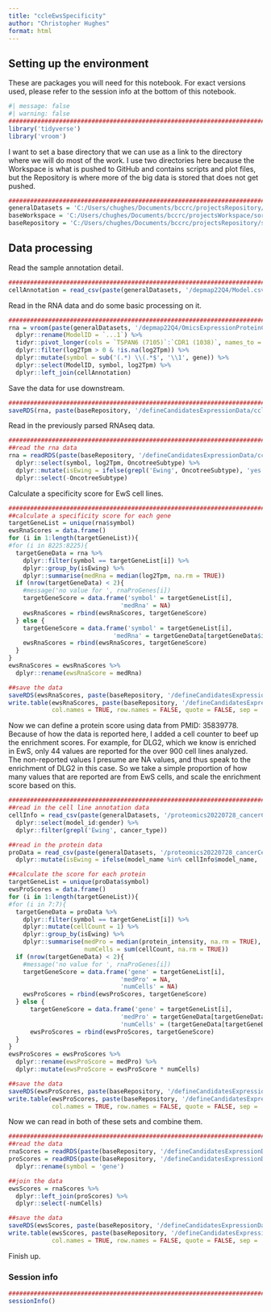 ```yaml
---
title: "ccleEwsSpecificity"
author: "Christopher Hughes"
format: html
---
```


## Setting up the environment

These are packages you will need for this notebook. For exact versions used, please refer to the session info at the bottom of this notebook.

```r
#| message: false
#| warning: false
##########################################################################################
library('tidyverse')
library('vroom')
```

I want to set a base directory that we can use as a link to the directory where we will do most of the work. I use two directories here because the Workspace is what is pushed to GitHub and contains scripts and plot files, but the Repository is where more of the big data is stored that does not get pushed.

```r
##########################################################################################
generalDatasets = 'C:/Users/chughes/Documents/bccrc/projectsRepository/generalDatasets'
baseWorkspace = 'C:/Users/chughes/Documents/bccrc/projectsWorkspace/sorensenLab/relatedToEwsCrisprManuscript'
baseRepository = 'C:/Users/chughes/Documents/bccrc/projectsRepository/sorensenLab/relatedToEwsCrisprManuscript'
```

## Data processing

Read the sample annotation detail.

```r
##########################################################################################
cellAnnotation = read_csv(paste(generalDatasets, '/depmap22Q4/Model.csv', sep = ''), show_col_types = FALSE)
```

Read in the RNA data and do some basic processing on it.

```r
##########################################################################################
rna = vroom(paste(generalDatasets, '/depmap22Q4/OmicsExpressionProteinCodingGenesTPMLogp1.csv', sep = ''), show_col_types = FALSE) %>%
  dplyr::rename(ModelID = `...1`) %>% 
  tidyr::pivot_longer(cols = `TSPAN6 (7105)`:`CDR1 (1038)`, names_to = 'gene', values_to = 'log2Tpm') %>%
  dplyr::filter(log2Tpm > 0 & !is.na(log2Tpm)) %>%
  dplyr::mutate(symbol = sub('(.*) \\(.*$', '\\1', gene)) %>%
  dplyr::select(ModelID, symbol, log2Tpm) %>%
  dplyr::left_join(cellAnnotation)
```

Save the data for use downstream.

```r
##########################################################################################
saveRDS(rna, paste(baseRepository, '/defineCandidatesExpressionData/ccleDepMapRnaseq/dataset_ccle22Q4Parsed.rds', sep = ''))
```

Read in the previously parsed RNAseq data.

```r
##########################################################################################
##read the rna data
rna = readRDS(paste(baseRepository, '/defineCandidatesExpressionData/ccleDepMapRnaseq/dataset_ccle22Q4Parsed.rds', sep = '')) %>%
  dplyr::select(symbol, log2Tpm, OncotreeSubtype) %>%
  dplyr::mutate(isEwing = ifelse(grepl('Ewing', OncotreeSubtype), 'yes', 'no')) %>%
  dplyr::select(-OncotreeSubtype)
```

Calculate a specificity score for EwS cell lines.

```r
##########################################################################################
##calculate a specificity score for each gene
targetGeneList = unique(rna$symbol)
ewsRnaScores = data.frame()
for (i in 1:length(targetGeneList)){
#for (i in 8225:8225){
  targetGeneData = rna %>%
    dplyr::filter(symbol == targetGeneList[i]) %>%
    dplyr::group_by(isEwing) %>%
    dplyr::summarise(medRna = median(log2Tpm, na.rm = TRUE))
  if (nrow(targetGeneData) < 2){
    #message('no value for ', rnaProGenes[i])
    targetGeneScore = data.frame('symbol' = targetGeneList[i],
                               'medRna' = NA)
    ewsRnaScores = rbind(ewsRnaScores, targetGeneScore)
  } else {
    targetGeneScore = data.frame('symbol' = targetGeneList[i],
                             'medRna' = targetGeneData[targetGeneData$isEwing == 'yes', 'medRna'] - targetGeneData[targetGeneData$isEwing == 'no', 'medRna'])
    ewsRnaScores = rbind(ewsRnaScores, targetGeneScore)
  }
}
ewsRnaScores = ewsRnaScores %>%
  dplyr::rename(ewsRnaScore = medRna)

##save the data
saveRDS(ewsRnaScores, paste(baseRepository, '/defineCandidatesExpressionData/ccleDepMapRnaseq/dataset_ccle22Q4ParsedScored.rds', sep = ''))
write.table(ewsRnaScores, paste(baseRepository, '/defineCandidatesExpressionData/ccleDepMapRnaseq/dataset_ccle22Q4ParsedScored.tsv', sep = ''),
            col.names = TRUE, row.names = FALSE, quote = FALSE, sep = '\t')
```

Now we can define a protein score using data from PMID: 35839778. Because of how the data is reported here, I added a cell counter to beef up the enrichment scores. For example, for DLG2, which we know is enriched in EwS, only 44 values are reported for the over 900 cell lines analyzed. The non-reported values I presume are NA values, and thus speak to the enrichment of DLG2 in this case. So we take a simple proportion of how many values that are reported are from EwS cells, and scale the enrichment score based on this. 

```r
##########################################################################################
##read in the cell line annotation data
cellInfo = read_csv(paste(generalDatasets, '/proteomics20220728_cancerCellLineMapsPmid35839778/model_list_20220628.csv', sep = ''), show_col_types = FALSE) %>%
  dplyr::select(model_id:gender) %>%
  dplyr::filter(grepl('Ewing', cancer_type))

##read in the protein data
proData = read_csv(paste(generalDatasets, '/proteomics20220728_cancerCellLineMapsPmid35839778/proteomics_all_20220713.csv', sep = ''), show_col_types = FALSE) %>%
  dplyr::mutate(isEwing = ifelse(model_name %in% cellInfo$model_name, 'yes', 'no'))

##calculate the score for each protein
targetGeneList = unique(proData$symbol)
ewsProScores = data.frame()
for (i in 1:length(targetGeneList)){
#for (i in 7:7){
  targetGeneData = proData %>%
    dplyr::filter(symbol == targetGeneList[i]) %>%
    dplyr::mutate(cellCount = 1) %>%
    dplyr::group_by(isEwing) %>%
    dplyr::summarise(medPro = median(protein_intensity, na.rm = TRUE),
                     numCells = sum(cellCount, na.rm = TRUE))
  if (nrow(targetGeneData) < 2){
    #message('no value for ', rnaProGenes[i])
    targetGeneScore = data.frame('gene' = targetGeneList[i],
                               'medPro' = NA,
                               'numCells' = NA)
    ewsProScores = rbind(ewsProScores, targetGeneScore)
  } else {
      targetGeneScore = data.frame('gene' = targetGeneList[i],
                               'medPro' = targetGeneData[targetGeneData$isEwing == 'yes', 'medPro'] - targetGeneData[targetGeneData$isEwing == 'no', 'medPro'],
                               'numCells' = (targetGeneData[targetGeneData$isEwing == 'yes', 'numCells'] / sum(targetGeneData$numCells, na.rm = TRUE)) * 10)
      ewsProScores = rbind(ewsProScores, targetGeneScore)
  }
}
ewsProScores = ewsProScores %>%
  dplyr::rename(ewsProScore = medPro) %>%
  dplyr::mutate(ewsProScore = ewsProScore * numCells)

##save the data
saveRDS(ewsProScores, paste(baseRepository, '/defineCandidatesExpressionData/ccleDepMapRnaseq/dataset_proteomicsEwsSpecificity.rds', sep = ''))
write.table(ewsProScores, paste(baseRepository, '/defineCandidatesExpressionData/ccleDepMapRnaseq/dataset_proteomicsEwsSpecificity.tsv', sep = ''),
            col.names = TRUE, row.names = FALSE, quote = FALSE, sep = '\t')
```

Now we can read in both of these sets and combine them.

```r
##########################################################################################
##read the data
rnaScores = readRDS(paste(baseRepository, '/defineCandidatesExpressionData/ccleDepMapRnaseq/dataset_ccle22Q4ParsedScored.rds', sep = ''))
proScores = readRDS(paste(baseRepository, '/defineCandidatesExpressionData/ccleDepMapRnaseq/dataset_proteomicsEwsSpecificity.rds', sep = '')) %>%
  dplyr::rename(symbol = 'gene')

##join the data
ewsScores = rnaScores %>%
  dplyr::left_join(proScores) %>%
  dplyr::select(-numCells)

##save the data
saveRDS(ewsScores, paste(baseRepository, '/defineCandidatesExpressionData/ccleDepMapRnaseq/dataset_rnaAndProteinSpecificityScores.rds', sep = ''))
write.table(ewsScores, paste(baseRepository, '/defineCandidatesExpressionData/ccleDepMapRnaseq/dataset_rnaAndProteinSpecificityScores.tsv', sep = ''),
            col.names = TRUE, row.names = FALSE, quote = FALSE, sep = '\t')
```

Finish up.

### Session info

```r
##########################################################################################
sessionInfo()
```
